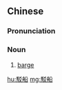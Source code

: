 {{also|驳船}}
==Chinese==
{{zh-forms|s=驳船}}

===Pronunciation===
{{zh-pron
|m=bóchuán
|c=bok3 syun4
|cat=n
}}

===Noun===
{{zh-noun}}

# [[barge]]

{{zh-cat|Nautical}}

[[hu:駁船]]
[[mg:駁船]]